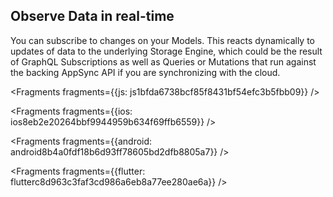 
## Observe Data in real-time

You can subscribe to changes on your Models. This reacts dynamically to updates of data to the underlying Storage Engine, which could be the result of GraphQL Subscriptions as well as Queries or Mutations that run against the backing AppSync API if you are synchronizing with the cloud.




<Fragments fragments={{js: js1bfda6738bcf85f8431bf54efc3b5fbb09}} />



<Fragments fragments={{ios: ios8eb2e20264bbf9944959b634f69ffb6559}} />



<Fragments fragments={{android: android8b4a0fdf18b6d93ff78605bd2dfb8805a7}} />



<Fragments fragments={{flutter: flutterc8d963c3faf3cd986a6eb8a77ee280ae6a}} />